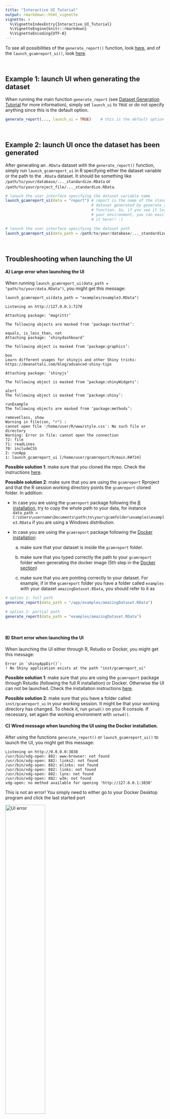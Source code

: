 ```yaml
---
title: "Interactive UI Tutorial"
output: rmarkdown::html_vignette
vignette: >
  %\VignetteIndexEntry{Interactive_UI_Tutorial}
  %\VignetteEngine{knitr::rmarkdown}
  %\VignetteEncoding{UTF-8}
---
```


To see all possibilities of the `generate_report()` function, look [here](https://bc3lc.github.io/gcamreport/reference/generate_report.html), and of the `launch_gcamreport_ui()`, look [here](https://bc3lc.github.io/gcamreport/reference/launch_gcamreport_ui.html).

<span style="color:white">newline</span>








## Example 1: launch UI when generating the dataset

When running the main function `generate_report` (see [Dataset Generation Tutorial](https://bc3lc.github.io/gcamreport//articles//Dataset_Generation_Tutorial.html) for more information), simply set `launch_ui` to `TRUE` or do not specify anything since this is the default option.

``` r
generate_report(..., launch_ui = TRUE)    # this is the default option
```
<span style="color:white">newline</span>







## Example 2: launch UI once the dataset has been generated

After generating an `.RData` dataset with the `generate_report()` function, simply run `launch_gcamreport_ui` in R specifying either the dataset variable or the path to the `.RData` dataset. It should be something like `/path/to/your/database/..._standardize.RData` or `/path/to/your/project_file/..._standardize.RData`. 

``` r
# lanuch the user interface specifying the dataset variable name
launch_gcamreport_ui(data = "report") # report is the name of the standardized 
                                      # dataset generated by generate_report() 
                                      # function. So, if you see it loaded in 
                                      # your environment, you can easily use 
                                      # it here!! :)

# lanuch the user interface specifying the dataset path
launch_gcamreport_ui(data_path = /path/to/your/database/..._standardize.RData)
```
<span style="color:white">newline</span>







## Troubleshooting when launching the UI

#### A) Large error when launching the UI

When running `launch_gcamreport_ui(data_path = "path/to/your/data.RData")`, you might get this message:


    launch_gcamreport_ui(data_path = "examples/example3.RData")

    Listening on http://127.0.0.1:7278

    Attaching package: ‘magrittr’

    The following objects are masked from ‘package:testthat’:

    equals, is_less_than, not
    Attaching package: ‘shinydashboard’

    The following object is masked from ‘package:graphics’:

    box
    Learn different usages for shinyjs and other Shiny tricks:
    https://deanattali.com/blog/advanced-shiny-tips

    Attaching package: ‘shinyjs’

    The following object is masked from ‘package:shinyWidgets’:

    alert
    The following object is masked from ‘package:shiny’:

    runExample
    The following objects are masked from ‘package:methods’:

    removeClass, show
    Warning in file(con, "r") :
    cannot open file '/home/user/R/www/style.css': No such file or directory
    Warning: Error in file: cannot open the connection
    72: file
    71: readLines
    70: includeCSS
    2: runApp
    1: launch_gcamreport_ui [/home/user/gcamreport/R/main.R#724]

**Possible solution 1**: make sure that you cloned the repo. Check the instructions [here](https://bc3lc.github.io/gcamreport/index.html#installation-guide).

**Possible solution 2**: make sure that you are using the `gcamreport` Rproject and that the R session working directory points the `gcamreport` cloned folder. In addition:

-   In case you are using the `gcamreport` package following the [R installation](#with-r), try to copy the whole path to your data, for instance `data_path = C:\Users\username\Documents\path\to\your\gcamfolder\examples\example3.RData` if you are using a Windows distribution.

-   In case you are using the `gcamreport` package following the [Docker installation](#with-docker):

    a)  make sure that your dataset is inside the `gcamreport` folder.

    b)  make sure that you typed correctly the path to your `gcamreport` folder when generating the docker image (5th step in the [Docker section](#with-docker))

    c)  make sure that you are pointing correctly to your dataset. For example, if in the `gcamreport` folder you have a folder called `examples` with your dataset `amazingDataset.RData`, you should refer to it as

``` r
# option 1: full path
generate_report(data_path = "/app/examples/amazingDataset.RData")

# option 2: partial path
generate_report(data_path = "examples/amazingDataset.RData")
```
<span style="color:white">newline</span>



#### B) Short error when launching the UI

When launching the UI either through R, Rstudio or Docker, you might get this message:


    Error in `shinyAppDir()`:
    ! No Shiny application exists at the path "inst/gcamreport_ui"


**Possible solution 1**: make sure that you are using the `gcamreport` package through Rstudio (following the full R installation) or Docker. Otherwise the UI can not be launched. Check the installation instructions [here](https://bc3lc.github.io/gcamreport/index.html#installation-guide).

**Possible solution 2**: make sure that you have a folder called `inst/gcamreport_ui` in your working session. It might be that your working directory has changed. To check it, run `getwd()` on your R console. If necessary, set again the working environment with `setwd()`.



#### C) Wired message when launching the UI using the Docker installation.

After using the functions `generate_report()` or `launch_gcamreport_ui()` to launch the UI, you might get this message:

    Listening on http://0.0.0.0:3838
    /usr/bin/xdg-open: 882: www-browser: not found
    /usr/bin/xdg-open: 882: links2: not found
    /usr/bin/xdg-open: 882: elinks: not found
    /usr/bin/xdg-open: 882: links: not found
    /usr/bin/xdg-open: 882: lynx: not found
    /usr/bin/xdg-open: 882: w3m: not found
    xdg-open: no method available for opening 'http://127.0.0.1:3838' 

</summary>

This is not an error! You simply need to either go to your Docker Desktop program and click the last started port

<img src="https://raw.githubusercontent.com/bc3LC/gcamreport/gcam-v7.0/vignettes/readme_fig/shiny_error1.png" title="Click the last started docker port" alt="UI error" width="50%" height="50%"/>

or open this url <http://localhost:4000> in your favourite browser.




#### D) Error when using the UI through Docker installation.

When opening your *localhost*, you might see this error:

<img src="https://raw.githubusercontent.com/bc3LC/gcamreport/gcam-v7.0/vignettes/readme_fig/shiny_error2.png" title="UI error" alt="UI error" width="40%" height="40%"/>

</summary>

**Possible solution**: your UI is not running. Try to either use the `generate_report()` function or the `launch_gcamreport_ui()`.
